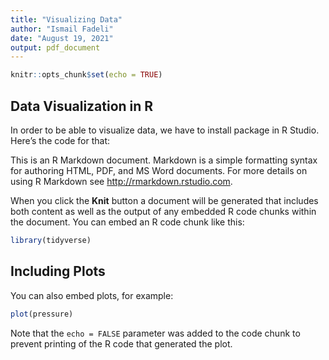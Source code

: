 ---
title: "Visualizing Data"
author: "Ismail Fadeli"
date: "August 19, 2021"
output: pdf_document
---

```{r setup, include=FALSE}
knitr::opts_chunk$set(echo = TRUE)
```

## Data Visualization in R
In order to be able to visualize data, we have to install \textbf{tidyverse} package in R Studio. Here's the code for that:

This is an R Markdown document. Markdown is a simple formatting syntax for authoring HTML, PDF, and MS Word documents. For more details on using R Markdown see <http://rmarkdown.rstudio.com>.

When you click the **Knit** button a document will be generated that includes both content as well as the output of any embedded R code chunks within the document. You can embed an R code chunk like this:

```{r tidyverse}
library(tidyverse)
```

## Including Plots

You can also embed plots, for example:

```{r pressure, echo=FALSE}
plot(pressure)
```

Note that the `echo = FALSE` parameter was added to the code chunk to prevent printing of the R code that generated the plot.
